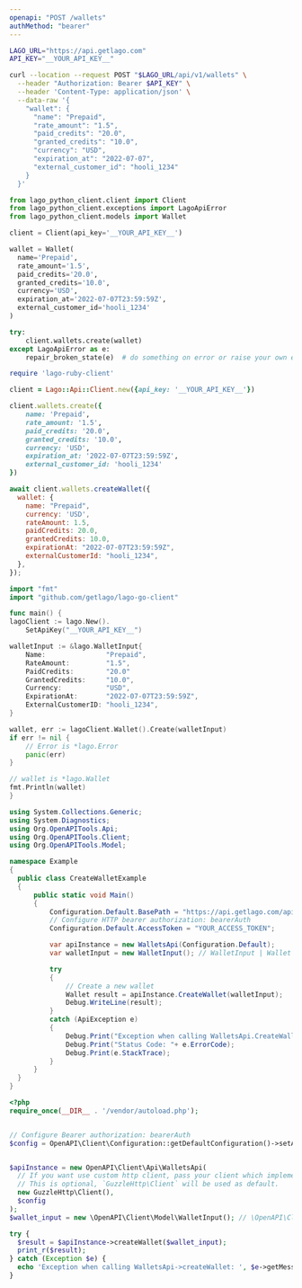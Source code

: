 ```yaml
---
openapi: "POST /wallets"
authMethod: "bearer"
---
```


<RequestExample>

```bash cURL
LAGO_URL="https://api.getlago.com"
API_KEY="__YOUR_API_KEY__"

curl --location --request POST "$LAGO_URL/api/v1/wallets" \
  --header "Authorization: Bearer $API_KEY" \
  --header 'Content-Type: application/json' \
  --data-raw '{
    "wallet": {
      "name": "Prepaid",
      "rate_amount": "1.5",
      "paid_credits": "20.0",
      "granted_credits": "10.0",
      "currency": "USD",
      "expiration_at": "2022-07-07",
      "external_customer_id": "hooli_1234"
    }
  }'
```

```python Python
from lago_python_client.client import Client
from lago_python_client.exceptions import LagoApiError
from lago_python_client.models import Wallet

client = Client(api_key='__YOUR_API_KEY__')

wallet = Wallet(
  name='Prepaid',
  rate_amount='1.5',
  paid_credits='20.0',
  granted_credits='10.0',
  currency='USD',
  expiration_at='2022-07-07T23:59:59Z',
  external_customer_id='hooli_1234'
)

try:
    client.wallets.create(wallet)
except LagoApiError as e:
    repair_broken_state(e)  # do something on error or raise your own exception
```

```ruby Ruby
require 'lago-ruby-client'

client = Lago::Api::Client.new({api_key: '__YOUR_API_KEY__'})

client.wallets.create({
    name: 'Prepaid',
    rate_amount: '1.5',
    paid_credits: '20.0',
    granted_credits: '10.0',
    currency: 'USD',
    expiration_at: '2022-07-07T23:59:59Z',
    external_customer_id: 'hooli_1234'
})
```

```js Node.js
await client.wallets.createWallet({
  wallet: {
    name: "Prepaid",
    currency: 'USD',
    rateAmount: 1.5,
    paidCredits: 20.0,
    grantedCredits: 10.0,
    expirationAt: "2022-07-07T23:59:59Z",
    externalCustomerId: "hooli_1234",
  },
});
```

```go Go
import "fmt"
import "github.com/getlago/lago-go-client"

func main() {
lagoClient := lago.New().
    SetApiKey("__YOUR_API_KEY__")

walletInput := &lago.WalletInput{
    Name:               "Prepaid",
    RateAmount:         "1.5",
    PaidCredits:        "20.0"
    GrantedCredits:     "10.0",
    Currency:           "USD",
    ExpirationAt:       "2022-07-07T23:59:59Z",
    ExternalCustomerID: "hooli_1234",
}

wallet, err := lagoClient.Wallet().Create(walletInput)
if err != nil {
    // Error is *lago.Error
    panic(err)
}

// wallet is *lago.Wallet
fmt.Println(wallet)
}
```

```csharp C#
using System.Collections.Generic;
using System.Diagnostics;
using Org.OpenAPITools.Api;
using Org.OpenAPITools.Client;
using Org.OpenAPITools.Model;

namespace Example
{
  public class CreateWalletExample
  {
      public static void Main()
      {
          Configuration.Default.BasePath = "https://api.getlago.com/api/v1";
          // Configure HTTP bearer authorization: bearerAuth
          Configuration.Default.AccessToken = "YOUR_ACCESS_TOKEN";

          var apiInstance = new WalletsApi(Configuration.Default);
          var walletInput = new WalletInput(); // WalletInput | Wallet payload

          try
          {
              // Create a new wallet
              Wallet result = apiInstance.CreateWallet(walletInput);
              Debug.WriteLine(result);
          }
          catch (ApiException e)
          {
              Debug.Print("Exception when calling WalletsApi.CreateWallet: " + e.Message );
              Debug.Print("Status Code: "+ e.ErrorCode);
              Debug.Print(e.StackTrace);
          }
      }
  }
}
```

```php PHP
<?php
require_once(__DIR__ . '/vendor/autoload.php');


// Configure Bearer authorization: bearerAuth
$config = OpenAPI\Client\Configuration::getDefaultConfiguration()->setAccessToken('YOUR_ACCESS_TOKEN');


$apiInstance = new OpenAPI\Client\Api\WalletsApi(
  // If you want use custom http client, pass your client which implements `GuzzleHttp\ClientInterface`.
  // This is optional, `GuzzleHttp\Client` will be used as default.
  new GuzzleHttp\Client(),
  $config
);
$wallet_input = new \OpenAPI\Client\Model\WalletInput(); // \OpenAPI\Client\Model\WalletInput | Wallet payload

try {
  $result = $apiInstance->createWallet($wallet_input);
  print_r($result);
} catch (Exception $e) {
  echo 'Exception when calling WalletsApi->createWallet: ', $e->getMessage(), PHP_EOL;
}
```

</RequestExample>
